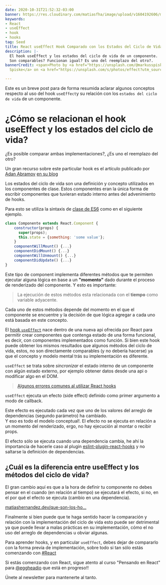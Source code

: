 ```yaml
---
date: 2020-10-31T21:52:32-03:00
banner: https://res.cloudinary.com/matiasfha/image/upload/v1604192606/markus-spiske-sFHt4P_CqV4-unsplash_of1cfx.jpg
keywords:
- React
- useEffect
- hook
- hooks
tag: Seed
title: React useEffect Hook Comparado con los Estados del Ciclo de Vida
description: |-
  El hook useEffect y los estados del ciclo de vida de un componente.
  Son comparables? Funcionan igual? Es uno del reemplazo del otro?.
bannerCredit: <span>Photo by <a href="https://unsplash.com/@markusspiske?utm_source=unsplash&amp;utm_medium=referral&amp;utm_content=creditCopyText">Markus
  Spiske</a> on <a href="https://unsplash.com/s/photos/effect?utm_source=unsplash&amp;utm_medium=referral&amp;utm_content=creditCopyText">Unsplash</a></span>

---
```

Este es un breve post para de forma resumida aclarar algunos conceptos respecto al uso del hook `useEffect`y su relación con los `estados del ciclo de vida` de un componente.

  
# ¿Cómo se relacionan el hook useEffect y los estados del ciclo de vida?
¿Es posible comparar ambas implementaciones?, ¿Es uno el reemplazo del otro?

Un gran recurso sobre este particular hook es el artículo publicado por [Adan Abramov](https://twitter.com/dan_abramov) [en su blog](http://overreacted.io/a-complete-guide-to-useeffect/)   
  
Los estados del ciclo de vida son una definición y concepto utilizados en los componentes de clase. Estos componentes eran la única forma de escribir componentes que tuvieran estado interno antes del advenimiento de hooks.

Para esto se utiliza la sintaxis de [clase de ES6](https://developer.mozilla.org/es/docs/Web/JavaScript/Referencia/Classes) como en el siguiente ejemplo.

```javascript
class Componente extends React.Component {
    constructor(props) {
      super(props);
      this.state = {something: 'some value'};
    }
    componentWillMount() {...}
    componentDidMount() {...}
    componentWillUnmount() {...}
    componentDidUpdate() {...}
}
```

Este tipo de component implementa diferentes métodos que te permiten ejecutar alguna lógica en base a un **"momento"** dado durante el proceso de renderizado del componente. Y esto es importante:

> La ejecución de estos métodos esta relacionada con el **tiempo** como variable adyacente.

Cada uno de estos métodos depende del momento en el que el componente se encuentre y la decisión de que lógica agregar a cada uno está basada en este concepto.


El [hook `useEffect`](https://es.reactjs.org/docs/hooks-effect.html) nace dentro de una nueva api ofrecida por React para permitir crear componentes que contenga estado de una forma funcional, es decir, con componentes implementados como función. Si bien este hook puede obtener los mismos resultados que algunos métodos del ciclo de vida, estos, no son directamente comparables (y no debería hacerse) ya que el concepto y modelo mental trás su implementación es diferente.

`useEffect` se trata sobre *sincronizar* el estado interno de un componente con algún estado externo, por ejemplo obtener datos desde una api o modificar algo en el DOM.  

> [Algunos errores comunes al utilizar React hooks](https://matiashernandez.dev/algunos-errores-comunes-al-utilizar-react-hooks)

`useEffect` ejecuta un efecto (side effect) definido como primer argumento a modo de callback.

Este efecto es ejecutado cada vez que uno de los valores del arreglo de dependencias (segundo parámetro) ha cambiado.  
Y eso es todo el modelo conceptual!. El efecto no se ejecuta en relación a un momento del renderizado, ergo, no hay ejecución al montar o recibir props.

El efecto sólo se ejecuta cuando una dependencia cambia, he ahí la importancia de hacerle caso al plugin [eslint-plugin-react-hooks](https://www.npmjs.com/package/eslint-plugin-react-hooks) y no saltarse la definición de dependencias.  

## ¿Cuál es la diferencia entre useEffect y los métodos del ciclo de vida?

El gran cambio aquí es que a la hora de definir tu componente no debes pensar en el cuando (en relación al tiempo) se ejecutará el efecto, si no, en el por qué el efecto se ejecuta (cambio en una dependencia).  

[matiashernandez.dev/que-son-los-ho…](https://matiashernandez.dev/que-son-los-hooks)  

Finalmente si bien puede que te haga sentido hacer la comparación y relación con la implementación del ciclo de vida esto puede ser detrimental ya que puede llevar a malas prácticas en su implementación, cómo el no uso del arreglo de dependencias u obviar algunas.

Para aprender hooks, y en particular `useEffect`, debes dejar de compararlo con la forma previa de implementación, sobre todo si tan sólo estás comenzando con [#React](https://threadreaderapp.com/hashtag/React)

Si estás comenzando con React, sigue atento al curso "Pensando en React" para [@eggheadio](http://egghead.io/instructors/matias-francisco-hernandez-arellano) que está en progreso!!  

Únete al newsletter para mantenerte al tanto.